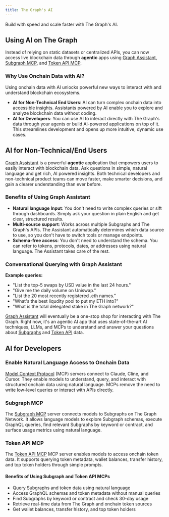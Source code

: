 ```yaml
---
title: The Graph's AI
---
```


Build with speed and scale faster with The Graph's AI.

## Using AI on The Graph

Instead of relying on static datasets or centralized APIs, you can now access live blockchain data through **agentic** apps using [Graph Assistant](/ai-suite/graph-assistant/introduction/), [Subgraph MCP](/ai-suite/subgraph-mcp/introduction/), and [Token API MCP](/ai-suite/token-api-mcp/introduction/).

### Why Use Onchain Data with AI?

Using onchain data with AI unlocks powerful new ways to interact with and understand blockchain ecosystems.

- **AI for Non-Technical End Users**: AI can turn complex onchain data into accessible insights. Assistants powered by AI enable you to explore and analyze blockchain data without coding.
- **AI for Developers**: You can use AI to interact directly with The Graph's data through your agents or build AI-powered applications on top of it. This streamlines development and opens up more intuitive, dynamic use cases.

## AI for Non-Technical/End Users

[Graph Assistant](/ai-suite/graph-assistant/introduction/) is a powerful **agentic** application that empowers users to easily interact with blockchain data. Ask questions in simple, natural language and get rich, AI powered insights. Both technical developers and non-technical product teams can move faster, make smarter decisions, and gain a clearer understanding than ever before.

### Benefits of Using Graph Assistant

- **Natural language Input**: You don't need to write complex queries or sift through dashboards. Simply ask your question in plain English and get clear, structured results.
- **Multi-source support**: Works across multiple Subgraphs and The Graph's APIs. The Assistant automatically determines which data source to use, so you don't have to switch tools or manage endpoints.
- **Schema-free access**: You don't need to understand the schema. You can refer to tokens, protocols, dates, or addresses using natural language. The Assistant takes care of the rest.

### Conversational Querying with Graph Assistant

**Example queries:**

- "List the top-5 swaps by USD value in the last 24 hours."
- "Give me the daily volume on Uniswap."
- "List the 20 most recently registered .eth names."
- "What's the best liqudity pool to put my ETH into?"
- "What is the total delegated stake in The Graph network?"

[Graph Assistant](/ai-suite/graph-assistant/introduction/) will eventually be a one-stop shop for interacting with The Graph. Right now, it's an agentic AI app that uses state-of-the-art AI techniques, LLMs, and MCPs to understand and answer your questions about [Subgraphs](/subgraphs/developing/subgraphs/) and [Token API](/token-api/quick-start/) data.

## AI for Developers

### Enable Natural Language Access to Onchain Data

[Model Context Protocol](https://modelcontextprotocol.io/introduction) (MCP) servers connect to Claude, Cline, and Cursor. They enable models to understand, query, and interact with structured onchain data using natural language. MCPs remove the need to write low-level queries or interact with APIs directly.

### Subgraph MCP

The [Subgraph MCP](/ai-suite/subgraph-mcp/introduction/) server connects models to Subgraphs on The Graph Network. It allows language models to explore Subgraph schemas, execute GraphQL queries, find relevant Subgraphs by keyword or contract, and surface usage metrics using natural language.

### Token API MCP

The [Token API MCP](/ai-suite/token-api-mcp/introduction/) MCP server enables models to access onchain token data. It supports querying token metadata, wallet balances, transfer history, and top token holders through simple prompts.

#### Benefits of Using Subgraph and Token API MCPs

- Query Subgraphs and token data using natural language
- Access GraphQL schemas and token metadata without manual queries
- Find Subgraphs by keyword or contract and check 30-day usage
- Retrieve real-time data from The Graph and onchain token sources
- Get wallet balances, transfer history, and top token holders
